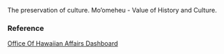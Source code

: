 The preservation of culture. Mo'omeheu - Value of History and Culture.

### Reference

[Office Of Hawaiian Affairs Dashboard](https://dashboard.hawaii.gov/en/stat/goals/r4bw-tgt3/85a2-232s/h8s6-zbzy/view)